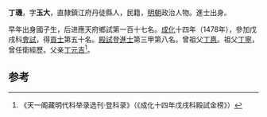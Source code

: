 '''丁璣'''，字'''玉大'''，直隸鎮江府丹徒縣人，民籍，[[明朝|明朝]]政治人物。進士出身。

早年出身國子生，后进應天府鄉試第一百十七名。[[成化|成化]]十四年（1478年），參加戊戌科[[會試|會試]]，得[[貢士|貢士]]第五十名。[[殿試|殿試]]登[[進士|進士]]第三甲第八名。曾祖父[[丁惪|丁惪]]。祖父[[丁寧|丁寧]]，曾任衛經歷。父亲[[丁元吉|丁元吉]]<ref>《天一阁藏明代科举录选刊·登科录》（《成化十四年戊戌科殿試金榜》）</ref>。

==参考==
{{reflist}}
{{明朝人物小作品}}
{{成化十四年戊戌科殿試金榜}}